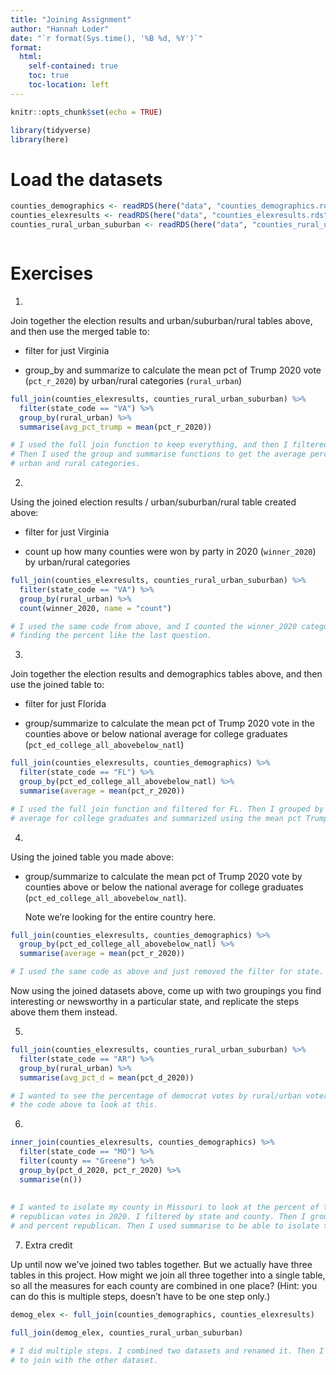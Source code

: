 ```yaml
---
title: "Joining Assignment"
author: "Hannah Loder"
date: "`r format(Sys.time(), '%B %d, %Y')`"
format:
  html:
    self-contained: true
    toc: true
    toc-location: left
---
```


```r
knitr::opts_chunk$set(echo = TRUE)

library(tidyverse)
library(here)

```

# Load the datasets

```r

counties_demographics <- readRDS(here("data", "counties_demographics.rds"))
counties_elexresults <- readRDS(here("data", "counties_elexresults.rds"))
counties_rural_urban_suburban <- readRDS(here("data", "counties_rural_urban_suburban.rds"))



```

# Exercises

1)  

Join together the election results and urban/suburban/rural tables above, and then use the merged table to:

-   filter for just Virginia

-   group_by and summarize to calculate the mean pct of Trump 2020 vote (`pct_r_2020`) by urban/rural categories (`rural_urban`)

```r

full_join(counties_elexresults, counties_rural_urban_suburban) %>% 
  filter(state_code == "VA") %>% 
  group_by(rural_urban) %>% 
  summarise(avg_pct_trump = mean(pct_r_2020))

# I used the full join function to keep everything, and then I filtered by VA's state code. 
# Then I used the group and summarise functions to get the average percent Trump vote in 
# urban and rural categories. 
```

2)  

Using the joined election results / urban/suburban/rural table created above:

-   filter for just Virginia

-   count up how many counties were won by party in 2020 (`winner_2020`) by urban/rural categories

```r

full_join(counties_elexresults, counties_rural_urban_suburban) %>% 
  filter(state_code == "VA") %>% 
  group_by(rural_urban) %>% 
  count(winner_2020, name = "count")

# I used the same code from above, and I counted the winner_2020 category instead of 
# finding the percent like the last question. 


```

3)  

Join together the election results and demographics tables above, and then use the joined table to:

-   filter for just Florida

-   group/summarize to calculate the mean pct of Trump 2020 vote in the counties above or below national average for college graduates (`pct_ed_college_all_abovebelow_natl`)

```r

full_join(counties_elexresults, counties_demographics) %>% 
  filter(state_code == "FL") %>% 
  group_by(pct_ed_college_all_abovebelow_natl) %>% 
  summarise(average = mean(pct_r_2020))

# I used the full join function and filtered for FL. Then I grouped by the national above/below 
# average for college graduates and summarized using the mean pct Trump received. 

```

4)  

Using the joined table you made above:

-   group/summarize to calculate the mean pct of Trump 2020 vote by counties above or below the national average for college graduates (`pct_ed_college_all_abovebelow_natl`).

    Note we're looking for the entire country here.

```r

full_join(counties_elexresults, counties_demographics) %>% 
  group_by(pct_ed_college_all_abovebelow_natl) %>% 
  summarise(average = mean(pct_r_2020))

# I used the same code as above and just removed the filter for state. 

```

Now using the joined datasets above, come up with two groupings you find interesting or newsworthy in a particular state, and replicate the steps above them them instead.

5)  

```r

full_join(counties_elexresults, counties_rural_urban_suburban) %>% 
  filter(state_code == "AR") %>% 
  group_by(rural_urban) %>% 
  summarise(avg_pct_d = mean(pct_d_2020))

# I wanted to see the percentage of democrat votes by rural/urban voters in AR. I adapted
# the code above to look at this. 

```

6)  

```r

inner_join(counties_elexresults, counties_demographics) %>% 
  filter(state_code == "MO") %>% 
  filter(county == "Greene") %>% 
  group_by(pct_d_2020, pct_r_2020) %>% 
  summarise(n())
  
  
# I wanted to isolate my county in Missouri to look at the percent of the democrat and 
# republican votes in 2020. I filtered by state and county. Then I grouped by pct democrat
# and percent republican. Then I used summarise to be able to isolate them. 

```

7)  Extra credit

Up until now we've joined two tables together. But we actually have three tables in this project. How might we join all three together into a single table, so all the measures for each county are combined in one place? (Hint: you can do this is multiple steps, doesn't have to be one step only.)

```r



demog_elex <- full_join(counties_demographics, counties_elexresults) 

full_join(demog_elex, counties_rural_urban_suburban)

# I did multiple steps. I combined two datasets and renamed it. Then I used that new dataset
# to join with the other dataset. 

```
